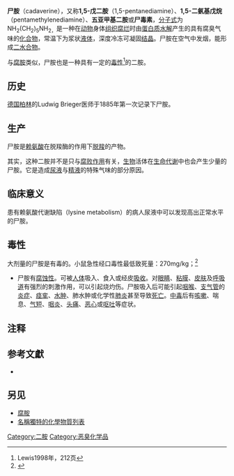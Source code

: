 {{noteTA|G1=LS}}
{{chembox
| verifiedrevid = 322022667
|ImageFile=Cadaverine-2D-skeletal.png
|ImageSize=
|ImageFile2=Cadaverine-3D-balls.png
|IUPACName=pentane-1,5-diamine
|OtherNames=
|Section1= {{Chembox Identifiers
|  InChI = 1/C5H14N2/c6-4-2-1-3-5-7/h1-7H2
| InChIKey = VHRGRCVQAFMJIZ-UHFFFAOYAX
| CASNo_Ref = {{cascite}}
| CASNo=462-94-2
|  ChemSpiderID = 13866593 
|  PubChem=273
|  SMILES=NCCCCCN
|  MeSHName=Cadaverine
  }}
|Section2= {{Chembox Properties
|  Formula=C<sub>5</sub>H<sub>14</sub>N<sub>2</sub>
|  MolarMass=102.178
|  Appearance=
|  Density=0.870 g/cm<sup>3</sup>
|  MeltingPt=9 ℃
|  BoilingPt=178-180 ℃
|  Solubility=
  }}
|Section3= {{Chembox Hazards
|  MainHazards=
|  FlashPt=
|  Autoignition=
  }}
}}
'''尸胺'''（cadaverine），又称'''1,5-戊二胺'''（1,5-pentanediamine）、'''1,5-二氨基戊烷'''（pentamethylenediamine）、'''五亚甲基二胺'''或'''尸毒素'''，[[分子式|分子式]]为NH<sub>2</sub>(CH<sub>2</sub>)<sub>5</sub>NH<sub>2，</sub>是一种在[[动物|动物]]身体[[组织_(生物学)|组织]][[腐烂|腐烂]]时由[[蛋白质|蛋白质]][[水解|水解]]产生的具有腐臭气味的[[化合物|化合物]]，常温下为浆状[[液体|液体]]，深度冷冻可凝固[[结晶|结晶]]。尸胺在空气中发烟，能形成[[水合物|二水合物]]。

与[[腐胺|腐胺]]类似，尸胺也是一种具有一定的[[毒性|毒性]]<ref>Lewis1998年，212页</ref>的二胺。

== 历史 ==
[[德国|德国]][[柏林|柏林]]的Ludwig Brieger医师于1885年第一次记录下尸胺。

== 生产 ==
尸胺是[[赖氨酸|赖氨酸]]在脱羧酶的作用下[[脱羧|脱羧]]的产物。

其实，这种二胺并不是只与[[分解作用|腐败作用]]有关，[[生物|生物]]活体在[[代谢|生命代谢]]中也会产生少量的尸胺。它是造成[[尿液|尿液]]与[[精液|精液]]的特殊气味的部分原因。

== 临床意义 ==
患有赖氨酸代谢缺陷（lysine metabolism）的病人尿液中可以发现高出正常水平的尸胺。

== 毒性 ==
大剂量的尸胺是有毒的。小鼠急性经口毒性最低致死量：270mg/kg；<ref>{{Cite web |url=http://cat.inist.fr/?aModele=afficheN&cpsidt=2714745 |title=Acute and subacute toxicity of tyramine, spermidine, spermine, putrescine and cadaverine in rats |accessdate=2010-04-18 |archive-date=2017-09-01 |archive-url=https://web.archive.org/web/20170901020314/http://cat.inist.fr/?aModele=afficheN&cpsidt=2714745 |dead-url=no }}</ref>
* 尸胺有[[腐蚀性|腐蚀性]]。可被[[人体|人体]]吸入、食入或经皮[[吸收|吸收]]。对[[眼睛|眼睛]]、[[粘膜|粘膜]]、[[皮肤|皮肤]]及[[呼吸道|呼吸道]]有强烈的刺激作用，可以引起烧灼伤。尸胺吸入后可能引起[[咽喉|咽喉]]、[[支氣管|支气管]]的[[炎症|炎症]]、[[痙攣|痉挛]]、[[水肿|水肿]]、肺水肿或化学性[[肺炎|肺炎]]甚至导致[[死亡|死亡]]。[[中毒|中毒]]后有[[咳嗽|咳嗽]]、喘息、[[呼吸短促|气短]]、[[咽喉炎|咽炎]]、[[头痛|头痛]]、[[恶心|恶心]]或[[呕吐|呕吐]]等症状。

== 注释 ==
{{reflist}}

== 参考文獻 ==
*{{cite book
  | title =《刘易斯毒理学百科》（Lewis' Dictionary of Toxicology）
  | url =https://archive.org/details/lewisdictionaryo0000lewi
  | last =Lewis
  | first =Robert Alan 
  | date =1998年
  | publisher =[[美国|美国]]CRC出版社（CRC Press）
  |year=| isbn =1566702232 |location=|pages=}}

== 另见 ==
* [[腐胺|腐胺]]
* [[名稱獨特的化學物質列表|名稱獨特的化學物質列表]]


{{Authority control}}
[[Category:二胺|Category:二胺]]
[[Category:恶臭化学品|Category:恶臭化学品]]